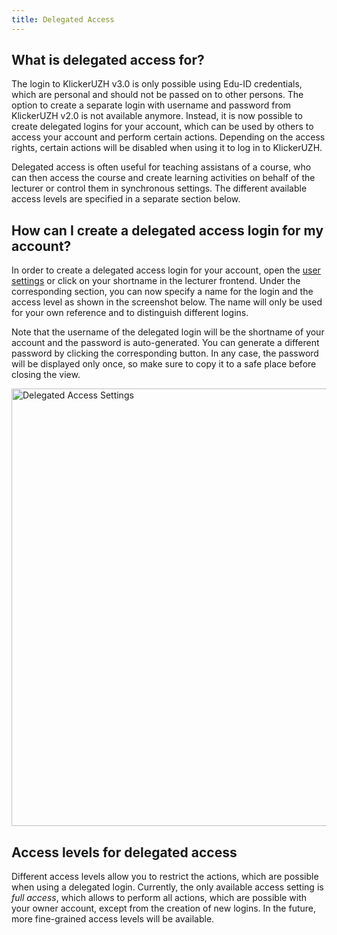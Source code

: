 ```yaml
---
title: Delegated Access
---
```


## What is delegated access for?

The login to KlickerUZH v3.0 is only possible using Edu-ID credentials, which are personal and should not be passed on to other persons. The option to create a separate login with username and password from KlickerUZH v2.0 is not available anymore. Instead, it is now possible to create delegated logins for your account, which can be used by others to access your account and perform certain actions. Depending on the access rights, certain actions will be disabled when using it to log in to KlickerUZH.

Delegated access is often useful for teaching assistans of a course, who can then access the course and create learning activities on behalf of the lecturer or control them in synchronous settings. The different available access levels are specified in a separate section below.

## How can I create a delegated access login for my account?

In order to create a delegated access login for your account, open the [user settings](https://manage.klicker.uzh.ch/user/settings) or click on your shortname in the lecturer frontend. Under the corresponding section, you can now specify a name for the login and the access level as shown in the screenshot below. The name will only be used for your own reference and to distinguish different logins.

Note that the username of the delegated login will be the shortname of your account and the password is auto-generated. You can generate a different password by clicking the corresponding button. In any case, the password will be displayed only once, so make sure to copy it to a safe place before closing the view.

<img
  src="/img_v3/delegated_access_settings.png"
  alt="Delegated Access Settings"
  width="700"
/>

## Access levels for delegated access

Different access levels allow you to restrict the actions, which are possible when using a delegated login. Currently, the only available access setting is _full access_, which allows to perform all actions, which are possible with your owner account, except from the creation of new logins. In the future, more fine-grained access levels will be available.
